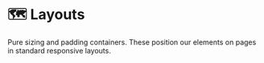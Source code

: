 
<Meta title="Core/Foundations/Layouts/About" />

# 🗺️ Layouts

Pure sizing and padding containers.
These position our elements on pages in standard responsive layouts.
